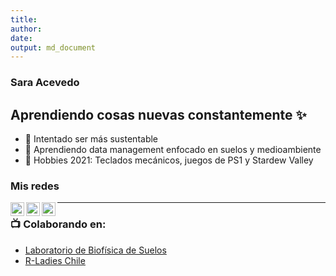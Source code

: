 ```yaml
---
title: 
author: 
date: 
output: md_document
---
```


### Sara Acevedo

## Aprendiendo cosas nuevas constantemente ✨

- 🌱 Intentado ser más sustentable
- 🌱 Aprendiendo data management enfocado en suelos y medioambiente
- 🌱 Hobbies 2021: Teclados mecánicos, juegos de PS1 y Stardew Valley

### Mis redes

[<img align="left" alt="saryace.github.io" width="22px" src="https://raw.githubusercontent.com/iconic/open-iconic/master/svg/globe.svg" />](saryace.github.io) 
[<img align="left" alt="saryace | Twitter" width="22px" src="https://cdn.jsdelivr.net/npm/simple-icons@v3/icons/twitter.svg" />](https://twitter.com/saryace) 
[<img align="left" alt="saryace | Instagram" width="22px" src="https://cdn.jsdelivr.net/npm/simple-icons@v3/icons/instagram.svg" />](https://instagram.com/saryace) 

---

### 📺 Colaborando en: 

- [Laboratorio de Biofísica de Suelos](https://www.youtube.com/channel/UCtpWXCy2NDEWpdeGLoyHmBg)
- [R-Ladies Chile](https://vimeo.com/rladieschile)

